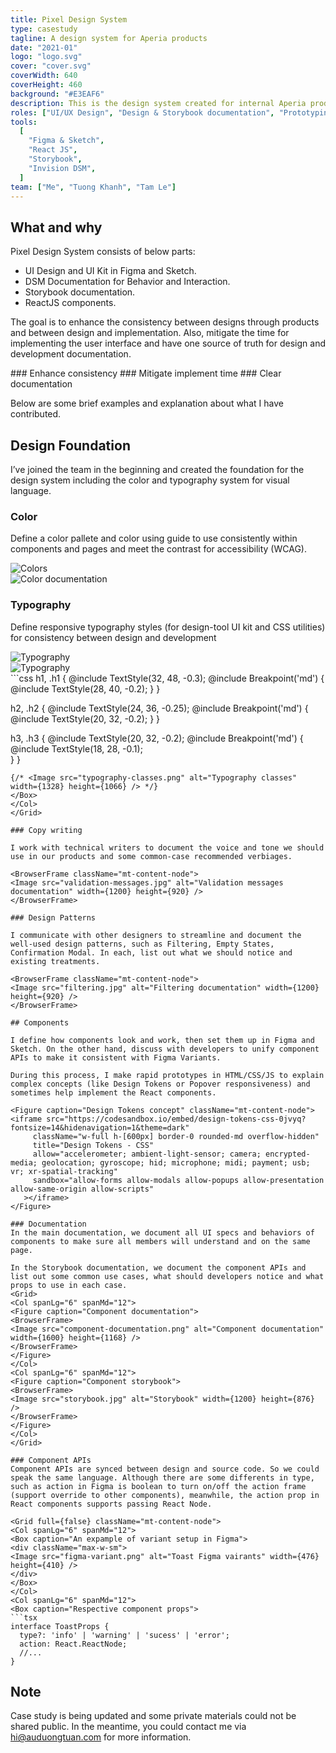 ```yaml
---
title: Pixel Design System
type: casestudy
tagline: A design system for Aperia products
date: "2021-01"
logo: "logo.svg"
cover: "cover.svg"
coverWidth: 640
coverHeight: 460  
background: "#E3EAF6"
description: This is the design system created for internal Aperia products, which forms an end-to-end design language to create simple, intuitive and beautiful experiences.
roles: ["UI/UX Design", "Design & Storybook documentation", "Prototyping", "Front-end development"]
tools:
  [
    "Figma & Sketch",
    "React JS",
    "Storybook",
    "Invision DSM",
  ]
team: ["Me", "Tuong Khanh", "Tam Le"]
---
```


## What and why

Pixel Design System consists of below parts:
- UI Design and UI Kit in Figma and Sketch.
- DSM Documentation for Behavior and Interaction.
- Storybook documentation.
- ReactJS components.

The goal is to enhance the consistency between designs through products and between design and implementation. Also, mitigate the time for implementing the user interface and have one source of truth for design and development documentation.
<Grid>
  <Col spanLg="4">
  <EmojiBox emoji="☑️">
  ### Enhance consistency
  </EmojiBox>
  </Col>
  <Col spanLg="4">
  <EmojiBox emoji="⏰">
  ### Mitigate implement time
  </EmojiBox>
  </Col>
  <Col spanLg="4">
  <EmojiBox emoji="📜">
  ### Clear documentation
  </EmojiBox>
  </Col>
</Grid>

Below are some brief examples and explanation about what I have contributed.

## Design Foundation

I’ve joined the team in the beginning and created the foundation for the design system including the color and typography system for visual language.

### Color

Define a color pallete and color using guide to use consistently within components and pages and meet the contrast for accessibility (WCAG).

<Grid>
<Col spanLg="6" spanMd="12">

<Box caption="Color system">
<Image src="colors.svg" alt="Colors" width={1320} height={1100} />
</Box>
</Col>
<Col spanLg="6" spanMd="12">

<Box caption="An expample of color usuage guide">
<div className="md:p-8">
<Image src="chart-colors-instruction.svg" alt="Color documentation" width={802} height={924} />
</div>
</Box>
</Col>
</Grid>

### Typography

Define responsive typography styles (for design-tool UI kit and CSS utilities) for consistency between design and development 

<Grid>
<Col spanLg="6" spanMd="12" className="row-span-2">
<Box caption="An expample of typography system and CSS ultility classes">
<Image src="typography-cheat-sheet.svg" alt="Typography" width={800} height={1140} />
</Box>
</Col>
<Col spanLg="6" spanMd="12" className="row-span-1">
<Box caption="Figma text styles">
<div className="max-w-[200px]"><Image src="figma-text-style.png" alt="Typography" width={476} height={882} /></div>
</Box>
</Col>
<Col spanLg="6" spanMd="12" className="row-span-1">
<Box caption="Respective CSS classes (SCSS)">
```css
h1, .h1 {
  @include TextStyle(32, 48, -0.3);
  @include Breakpoint('md') {
    @include TextStyle(28, 40, -0.2);
  } 
}

h2, .h2 {
  @include TextStyle(24, 36, -0.25);
  @include Breakpoint('md') {
    @include TextStyle(20, 32, -0.2);
  }
}

h3, .h3 {
  @include TextStyle(20, 32, -0.2);
  @include Breakpoint('md') {
    @include TextStyle(18, 28, -0.1);  
  } 
}
```
{/* <Image src="typography-classes.png" alt="Typography classes" width={1328} height={1066} /> */}
</Box>
</Col>
</Grid>

### Copy writing

I work with technical writers to document the voice and tone we should use in our products and some common-case recommended verbiages.

<BrowserFrame className="mt-content-node">
<Image src="validation-messages.jpg" alt="Validation messages documentation" width={1200} height={920} />
</BrowserFrame>

### Design Patterns

I communicate with other designers to streamline and document the well-used design patterns, such as Filtering, Empty States, Confirmation Modal. In each, list out what we should notice and existing treatments.

<BrowserFrame className="mt-content-node">
<Image src="filtering.jpg" alt="Filtering documentation" width={1200} height={920} />
</BrowserFrame>

## Components

I define how components look and work, then set them up in Figma and Sketch. On the other hand, discuss with developers to unify component APIs to make it consistent with Figma Variants.

During this process, I make rapid prototypes in HTML/CSS/JS to explain complex concepts (like Design Tokens or Popover responsiveness) and sometimes help implement the React components.

<Figure caption="Design Tokens concept" className="mt-content-node">
<iframe src="https://codesandbox.io/embed/design-tokens-css-0jvyq?fontsize=14&hidenavigation=1&theme=dark"
     className="w-full h-[600px] border-0 rounded-md overflow-hidden"
     title="Design Tokens - CSS"
     allow="accelerometer; ambient-light-sensor; camera; encrypted-media; geolocation; gyroscope; hid; microphone; midi; payment; usb; vr; xr-spatial-tracking"
     sandbox="allow-forms allow-modals allow-popups allow-presentation allow-same-origin allow-scripts"
   ></iframe>
</Figure>

### Documentation 
In the main documentation, we document all UI specs and behaviors of components to make sure all members will understand and on the same page.

In the Storybook documentation, we document the component APIs and list out some common use cases, what should developers notice and what props to use in each case.
<Grid>
<Col spanLg="6" spanMd="12">
<Figure caption="Component documentation">
<BrowserFrame>
<Image src="component-documentation.png" alt="Component documentation" width={1600} height={1168} />
</BrowserFrame>
</Figure>
</Col>
<Col spanLg="6" spanMd="12">
<Figure caption="Component storybook">
<BrowserFrame>
<Image src="storybook.jpg" alt="Storybook" width={1200} height={876} />
</BrowserFrame>
</Figure>
</Col>
</Grid>

### Component APIs
Component APIs are synced between design and source code. So we could speak the same language. Although there are some differents in type, such as action in Figma is boolean to turn on/off the action frame (support override to other components), meanwhile, the action prop in React components supports passing React Node.

<Grid full={false} className="mt-content-node">
<Col spanLg="6" spanMd="12">
<Box caption="An expample of variant setup in Figma">
<div className="max-w-sm">
<Image src="figma-variant.png" alt="Toast Figma vairants" width={476} height={410} />
</div>
</Box>
</Col>
<Col spanLg="6" spanMd="12">
<Box caption="Respective component props">
```tsx
interface ToastProps {
  type?: 'info' | 'warning' | 'sucess' | 'error';
  action: React.ReactNode;
  //...
}
```
</Box>
</Col>
</Grid>

## Note
Case study is being updated and some private materials could not be shared public. In the meantime, you could contact me via <a href="mailto:hi@auduongtuan.com">hi@auduongtuan.com</a> for more information.
